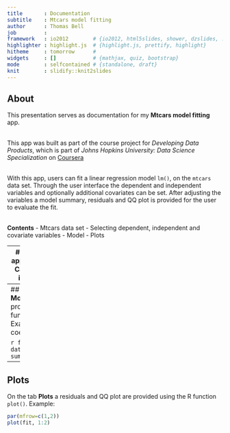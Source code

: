 ```yaml
---
title       : Documentation
subtitle    : Mtcars model fitting
author      : Thomas Bell
job         : 
framework   : io2012        # {io2012, html5slides, shower, dzslides, ...}
highlighter : highlight.js  # {highlight.js, prettify, highlight}
hitheme     : tomorrow      # 
widgets     : []            # {mathjax, quiz, bootstrap}
mode        : selfcontained # {standalone, draft}
knit        : slidify::knit2slides
---
```

<style>
strong {
  font-weight: bold;
}
em {
  font-style: italic;
}
</style>

## About
This presentation serves as documentation for my **Mtcars model fitting** app.<br /><br />

This app was built as part of the course project for *Developing Data Products*, which is part of *Johns Hopkins University: Data Science Specialization* on [Coursera](https://www.coursera.org/specializations/jhu-data-science)<br /><br />

With this app, users can fit a linear regression model `lm()`, on the `mtcars` data set. Through the user interface the dependent and independent variables and optionally additional covariates can be set. After adjusting the variables a model summary, residuals and QQ plot is provided for the user to evaluate the fit.<br /><br />

**Contents**
- Mtcars data set
- Selecting dependent, independent and covariate variables
- Model
- Plots

---
## Mtcars data set
The app uses the **Motor Trend Car Road Tests** data set in R: `datasets::mtcars`

>**Description**
>The data was extracted from the 1974 Motor Trend US magazine, and comprises fuel consumption and 10 aspects of automobile design and performance for 32 automobiles (1973-74 models).

>**Format**
>A data frame with 32 observations on 11 (numeric) variables.

No. |var  |description | No. | var | description
----|-----|------------|-----|-----|------------
1.	| mpg	| Miles/(US) gallon | **7.**	| qsec|	 1/4 mile time
2.	| cyl	| Number of cylinders | **8.**	| vs	| Engine (0 = V-shaped, 1 = straight)
3.	| disp|	 Displacement (cu.in.) | **9.**	| am	| Transmission (0 = automatic, 1 = manual)
4.	| hp	| Gross horsepower | **10.**	| gear|	 Number of forward gears
5.	| drat|	 Rear axle ratio | **11.**	| carb|	 Number of carburetors
6.	| wt	| Weight (1000 lbs)


--- &twocol
## Selecting dependent, independent and covariate variables
*** =left
![](assets/img/selectvars.png)

*** =right
Use this screen to select:
- **Dependent variable:** the variable which should be predicted by the model (response)
- **Independent variable:** variable which is used to predict the outcome (term)
- **Covariates (optional):** additional variables can be added to improve the model (terms)

---
## Model
On the tab **Model** a model summary is provided using the R function `summary()`. Example (showing coefficients):

```r
fit <- lm(mpg ~ cyl, data = mtcars)
summary(fit)$coefficients
```

---
## Plots
On the tab **Plots** a residuals and QQ plot are provided using the R function `plot()`. Example:

```r
par(mfrow=c(1,2))
plot(fit, 1:2)
```





